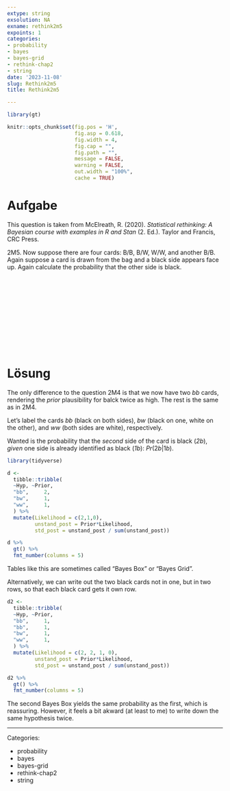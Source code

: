 ```yaml
---
extype: string
exsolution: NA
exname: rethink2m5
expoints: 1
categories:
- probability
- bayes
- bayes-grid
- rethink-chap2
- string
date: '2023-11-08'
slug: Rethink2m5
title: Rethink2m5

---
```




```r
library(gt)
```


```r
knitr::opts_chunk$set(fig.pos = 'H',
                      fig.asp = 0.618,
                      fig.width = 4,
                      fig.cap = "", 
                      fig.path = "",
                      message = FALSE,
                      warning = FALSE,
                      out.width = "100%",
                      cache = TRUE)
```








# Aufgabe

This question is taken from McElreath, R. (2020). *Statistical rethinking: A Bayesian course with examples in R and Stan* (2. Ed.). Taylor and Francis, CRC Press.


2M5. Now suppose there are four cards: B/B, B/W, W/W, and another B/B. Again suppose a card is drawn from the bag and a black side appears face up. Again calculate the probability that the other side is black.



</br>
</br>
</br>
</br>
</br>
</br>
</br>
</br>
</br>
</br>

# Lösung

The only difference to the question 2M4 is that we now have two *bb* cards, rendering the *prior* plausibility for balck twice as high. The rest is the same as in 2M4.

Let's label the cards *bb* (black on both sides), *bw* (black on one, white on the other), and *ww* (both sides are white), respectively.

Wanted is the probability that the *second* side of the card is black (*2b*), *given* one side is already identified as black (*1b*): $Pr(2b|1b)$.

```r
library(tidyverse)
```


```r
d <-
  tibble::tribble(
  ~Hyp, ~Prior,
  "bb",     2, 
  "bw",     1,   
  "ww",     1, 
  ) %>% 
  mutate(Likelihood = c(2,1,0),
         unstand_post = Prior*Likelihood,
         std_post = unstand_post / sum(unstand_post))

```

```r
d %>% 
  gt() %>% 
  fmt_number(columns = 5)
```

Tables like this are sometimes called "Bayes Box" or "Bayes Grid".


Alternatively, we can write out the two black cards not in one, but in two rows, so that each black card gets it own row.



```r
d2 <-
  tibble::tribble(
  ~Hyp, ~Prior,
  "bb",     1, 
  "bb",     1,
  "bw",     1,   
  "ww",     1, 
  ) %>% 
  mutate(Likelihood = c(2, 2, 1, 0),
         unstand_post = Prior*Likelihood,
         std_post = unstand_post / sum(unstand_post))

```

```r
d2 %>% 
  gt() %>% 
  fmt_number(columns = 5)
```


The second Bayes Box yields the same probability as the first, which is reassuring. 
However, it feels a bit akward (at least to me) to write down the same hypothesis twice.




---

Categories: 

- probability
- bayes
- bayes-grid
- rethink-chap2
- string

